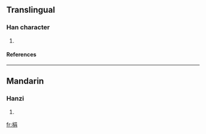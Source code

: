 ==Translingual==
===Han character===
{{Han char|rn=75|rad=木|as=07|sn=11|four=4692<sub>7</sub>|canj=木口月 (DRB)}}
# {{defn|Han|sort=木07}}
====References====
{{Han ref|kx=0528.170|dkj=14837|dj=0917.050|hdz=21214.040|uh=688B|ud=26763|bh=D5CC|bd=54732}}

----
==Mandarin==
===Hanzi===
{{cmn-hanzi|pin=[[xuān]] (xuan1)|wg=hsüan<sup>1</sup>}}
# {{defn|Mandarin}}

[[fr:梋]]